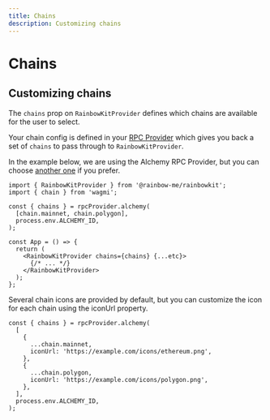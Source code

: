 ```yaml
---
title: Chains
description: Customizing chains
---
```


# Chains

## Customizing chains

The `chains` prop on `RainbowKitProvider` defines which chains are available for the user to select.

Your chain config is defined in your [RPC Provider](/docs/rpc-providers) which gives you back a set of `chains` to pass through to `RainbowKitProvider`.

In the example below, we are using the Alchemy RPC Provider, but you can choose [another one](/docs/rpc-providers) if you prefer.

```tsx
import { RainbowKitProvider } from '@rainbow-me/rainbowkit';
import { chain } from 'wagmi';

const { chains } = rpcProvider.alchemy(
  [chain.mainnet, chain.polygon],
  process.env.ALCHEMY_ID,
);

const App = () => {
  return (
    <RainbowKitProvider chains={chains} {...etc}>
      {/* ... */}
    </RainbowKitProvider>
  );
};
```

Several chain icons are provided by default, but you can customize the icon for each chain using the iconUrl property.

```tsx
const { chains } = rpcProvider.alchemy(
  [
    {
      ...chain.mainnet,
      iconUrl: 'https://example.com/icons/ethereum.png',
    },
    {
      ...chain.polygon,
      iconUrl: 'https://example.com/icons/polygon.png',
    },
  ],
  process.env.ALCHEMY_ID,
);
```
